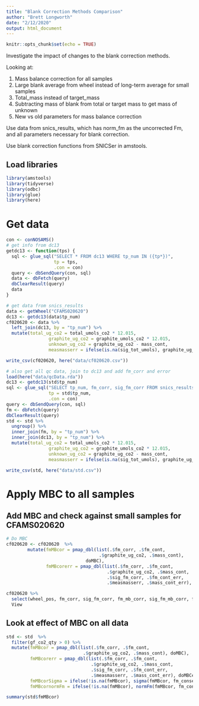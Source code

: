 ```yaml
---
title: "Blank Correction Methods Comparison"
author: "Brett Longworth"
date: "2/12/2020"
output: html_document
---
```


```r
knitr::opts_chunk$set(echo = TRUE)
```

Investigate the impact of changes to the blank correction methods.

Looking at:

1. Mass balance correction for all samples
2. Large blank average from wheel instead of long-term average for small samples
3. Total_mass instead of target_mass
4. Subtracting mass of blank from total or target mass to get mass of unknown
5. New vs old parameters for mass balance correction

Use data from snics_results, which has norm_fm as the uncorrected Fm, and all
parameters necessary for blank correction.

Use blank correction functions from SNICSer in amstools.

## Load libraries

```r
library(amstools)
library(tidyverse)
library(odbc)
library(glue)
library(here)
```

# Get data

```r


con <- conNOSAMS()
# get info from dc13
getdc13 <- function(tps) {
  sql <- glue_sql("SELECT * FROM dc13 WHERE tp_num IN ({tp*})",
                  tp = tps,
                  .con = con)
  query <- dbSendQuery(con, sql)
  data <- dbFetch(query)
  dbClearResult(query)
  data
}

# get data from snics_results
data <- getWheel("CFAMS020620")
dc13 <- getdc13(data$tp_num)
cf020620 <- data %>%
  left_join(dc13, by = "tp_num") %>% 
  mutate(total_ug_co2 = total_umols_co2 * 12.015,
                graphite_ug_co2 = graphite_umols_co2 * 12.015,
                unknown_ug_co2 = graphite_ug_co2 - mass_cont,
                measmasserr = ifelse(is.na(sig_tot_umols), graphite_ug_co2 * .1, sig_tot_umols))

write_csv(cf020620, here("data/cf020620.csv"))

# also get all qc data, join to dc13 and add fm_corr and error
load(here("data/qcData.rda"))
dc13 <- getdc13(std$tp_num)
sql <- glue_sql("SELECT tp_num, fm_corr, sig_fm_corr FROM snics_results WHERE tp_num IN ({tp*})",
                tp = std$tp_num,
                .con = con)
query <- dbSendQuery(con, sql)
fm <- dbFetch(query)
dbClearResult(query)
std <- std %>%
  ungroup() %>%
  inner_join(fm, by = "tp_num") %>% 
  inner_join(dc13, by = "tp_num") %>% 
  mutate(total_ug_co2 = total_umols_co2 * 12.015,
                graphite_ug_co2 = graphite_umols_co2 * 12.015,
                unknown_ug_co2 = graphite_ug_co2 - mass_cont,
                measmasserr = ifelse(is.na(sig_tot_umols), graphite_ug_co2 * .1, sig_tot_umols))

write_csv(std, here("data/std.csv"))
```

# Apply MBC to all samples

## Add MBC and check against small samples for CFAMS020620

```r
# Do MBC
cf020620 <- cf020620  %>%
        mutate(fmMBcor = pmap_dbl(list(.$fm_corr, .$fm_cont, 
                                   .$graphite_ug_co2, .$mass_cont), 
                              doMBC),
               fmMBcorerr = pmap_dbl(list(.$fm_corr, .$fm_cont, 
                                      .$graphite_ug_co2, .$mass_cont, 
                                      .$sig_fm_corr, .$fm_cont_err, 
                                      .$measmasserr, .$mass_cont_err), doMBCerr))

cf020620 %>% 
  select(wheel_pos, fm_corr, sig_fm_corr, fm_mb_corr, sig_fm_mb_corr, fmMBcor, fmMBcorerr) %>%
  View
```

## Look at effect of MBC on all data

```r
std <- std  %>%
  filter(gf_co2_qty > 0) %>%
  mutate(fmMBcor = pmap_dbl(list(.$fm_corr, .$fm_cont, 
                             .$graphite_ug_co2, .$mass_cont), doMBC),
         fmMBcorerr = pmap_dbl(list(.$fm_corr, .$fm_cont, 
                                .$graphite_ug_co2, .$mass_cont, 
                                .$sig_fm_corr, .$fm_cont_err, 
                                .$measmasserr, .$mass_cont_err), doMBCerr),
         fmMBcorSigma = ifelse(!is.na(fmMBcor), sigma(fmMBcor, fm_consensus, fmMBcorerr), NA),
         fmMBcornormFm = ifelse(!is.na(fmMBcor), normFm(fmMBcor, fm_consensus), NA))

summary(std$fmMBcor)
```

```r

```

